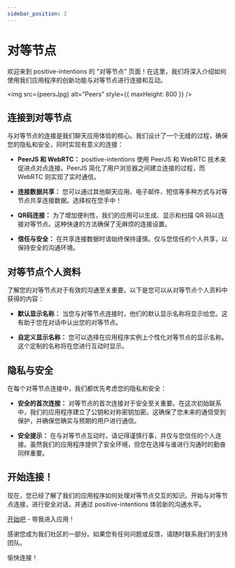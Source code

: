 ```yaml
---
sidebar_position: 2
---
```



# 对等节点
<NLevelAnalytics />

欢迎来到 positive-intentions 的 "对等节点" 页面！在这里，我们将深入介绍如何使用我们应用程序的创新功能与对等节点进行连接和互动。

<img src={peersJpg} alt="Peers" style={{ maxHeight: 800 }} />

## 连接到对等节点

与对等节点的连接是我们聊天应用体验的核心。我们设计了一个无缝的过程，确保您的隐私和安全，同时实现有意义的连接：

- **PeerJS 和 WebRTC：** positive-intentions 使用 PeerJS 和 WebRTC 技术来促进点对点连接。PeerJS 简化了用户浏览器之间建立连接的过程，而 WebRTC 则实现了实时通信。

- **连接数据共享：** 您可以通过其他聊天应用、电子邮件、短信等多种方式与对等节点共享连接数据。选择权在您手中！

- **QR码连接：** 为了增加便利性，我们的应用可以生成、显示和扫描 QR 码以连接对等节点。这种快速的方法确保了无麻烦的连接设置。

- **信任与安全：** 在共享连接数据时请始终保持谨慎。仅与您信任的个人共享，以保持安全的沟通环境。

## 对等节点个人资料

了解您的对等节点对于有效的沟通至关重要。以下是您可以从对等节点个人资料中获得的内容：

- **默认显示名称：** 当您与对等节点连接时，他们的默认显示名称将显示给您。这有助于您在对话中认出您的对等节点。

- **自定义显示名称：** 您可以选择在应用程序实例上个性化对等节点的显示名称。这个定制的名称将在您进行互动时显示。

## 隐私与安全

在每个对等节点连接中，我们都优先考虑您的隐私和安全：

- **安全的首次连接：** 对等节点的首次连接对于安全至关重要。在这次初始联系中，我们的应用程序建立了公钥和对称密钥加密。这确保了您未来的通信受到保护，并确保您确实与预期的用户进行通信。

- **安全提示：** 在与对等节点互动时，请记得谨慎行事，并仅与您信任的个人连接。虽然我们的应用程序提供了安全环境，但您在选择与谁进行沟通时的勤奋同样重要。

## 开始连接！

现在，您已经了解了我们的应用程序如何处理对等节点交互的知识。开始与对等节点连接，进行安全对话，并通过 positive-intentions 体验新的沟通水平。

[开始吧](https://chat.positive-intentions.com/) - 带我进入应用！

感谢您成为我们社区的一部分。如果您有任何问题或反馈，请随时联系我们的支持团队。

愉快连接！
